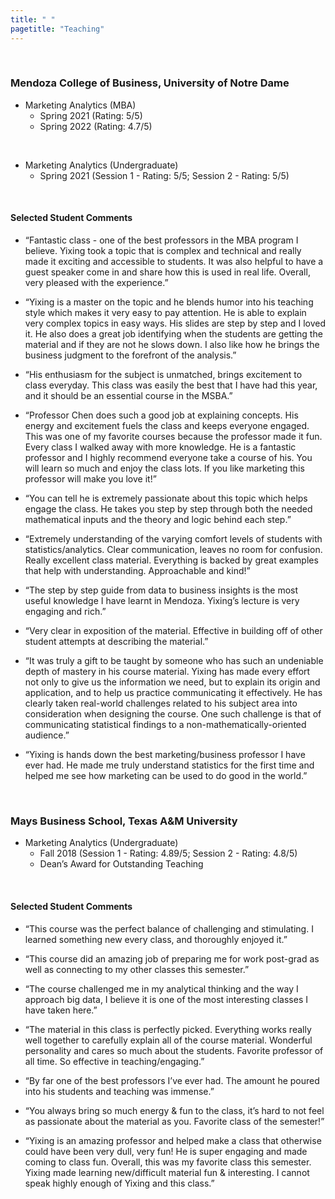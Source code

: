 ```yaml
---
title: " "
pagetitle: "Teaching"
---
```


<p>&nbsp;</p>


### Mendoza College of Business, University of Notre Dame

- Marketing Analytics (MBA)
  - Spring 2021 (Rating: 5/5)
  - Spring 2022 (Rating: 4.7/5)

<p>&nbsp;</p>
- Marketing Analytics (Undergraduate)
  - Spring 2021 (Session 1 - Rating: 5/5; Session 2 - Rating: 5/5)
<p>&nbsp;</p>

#### Selected Student Comments

- “Fantastic class - one of the best professors in the MBA program I believe. Yixing took a topic that is complex and technical and really made it exciting and accessible to students. It was also helpful to have a guest speaker come in and share how this is used in real life. Overall, very pleased with the experience.”

- “Yixing is a master on the topic and he blends humor into his teaching style which makes it very easy to pay attention. He is able to explain very complex topics in easy ways. His slides are step by step and I loved it. He also does a great job identifying when the students are getting the material and if they are not he slows down. I also like how he brings the business judgment to the forefront of the analysis.”

- “His enthusiasm for the subject is unmatched, brings excitement to class everyday.  This class was easily the best that I have had this year, and it should be an essential course in the MSBA.”   

- “Professor Chen does such a good job at explaining concepts. His energy and excitement fuels the class and keeps everyone engaged. This was one of my favorite courses because the professor made it fun. Every class I walked away with more knowledge. He is a fantastic professor and I highly recommend everyone take a course of his. You will learn so much and enjoy the class lots. If you like marketing this professor will make you love it!” 

- “You can tell he is extremely passionate about this topic which helps engage the class. He takes you step by step through both the needed mathematical inputs and the theory and logic behind each step.” 

- “Extremely understanding of the varying comfort levels of students with statistics/analytics. Clear communication, leaves no room for confusion. Really excellent class material. Everything is backed by great examples that help with understanding. Approachable and kind!”

- “The step by step guide from data to business insights is the most useful knowledge I have learnt in Mendoza. Yixing's lecture is very engaging and rich.” 

- “Very clear in exposition of the material. Effective in building off of other student attempts at describing the material.”

- "It was truly a gift to be taught by someone who has such an undeniable depth of mastery in his course material. Yixing has made every effort not only to give us the information we need, but to explain its origin and application, and to help us practice communicating it effectively. He has clearly taken real-world challenges related to his subject area into consideration when designing the course. One such challenge is that of communicating statistical findings to a non-mathematically-oriented audience."

- "Yixing is hands down the best marketing/business professor I have ever had. He made me truly understand statistics for the first time and helped me see how marketing can be used to do good in the world."

<p>&nbsp;</p>

### Mays Business School, Texas A&M University


- Marketing Analytics (Undergraduate)
    - Fall 2018 (Session 1 - Rating: 4.89/5; Session 2 - Rating: 4.8/5)
    - Dean’s Award for Outstanding Teaching
<p>&nbsp;</p> 

#### Selected Student Comments

- “This course was the perfect balance of challenging and stimulating. I learned something new every class, and thoroughly enjoyed it.”

- “This course did an amazing job of preparing me for work post-grad as well as connecting to my other classes this semester.”

- “The course challenged me in my analytical thinking and the way I approach big data, I believe it is one of the most interesting classes I have taken here.”

- “The material in this class is perfectly picked. Everything works really well together to carefully explain all of the course material. Wonderful personality and cares so much about the students. Favorite professor of all time. So effective in teaching/engaging.”

- “By far one of the best professors I've ever had. The amount he poured into his students and teaching was immense.”

- “You always bring so much energy & fun to the class, it’s hard to not feel as passionate about the material as you. Favorite class of the semester!”

- “Yixing is an amazing professor and helped make a class that otherwise could have been very dull, very fun! He is super engaging and made coming to class fun. Overall, this was my favorite class this semester. Yixing made learning new/difficult material fun & interesting. I cannot speak highly enough of Yixing and this class.”
